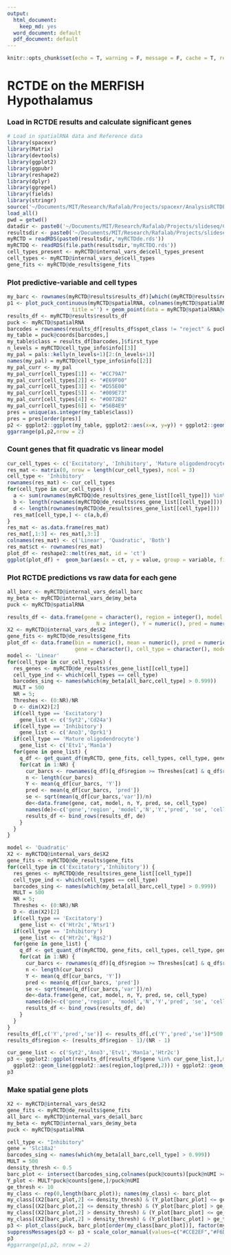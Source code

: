 ```yaml
---
output:
  html_document:
    keep_md: yes
  word_document: default
  pdf_document: default
---
```


```r
knitr::opts_chunk$set(echo = T, warning = F, message = F, cache = T, results = 'hide')
```

# RCTDE on the MERFISH Hypothalamus

### Load in RCTDE results and calculate significant genes

```r
# Load in spatialRNA data and Reference data
library(spacexr)
library(Matrix)
library(devtools)
library(ggplot2)
library(ggpubr)
library(reshape2)
library(dplyr)
library(ggrepel)
library(fields)
library(stringr)
source('~/Documents/MIT/Research/Rafalab/Projects/spacexr/AnalysisRCTDE/helper_functions/merge_de_helper.R')
load_all()
pwd = getwd()
datadir <- paste0('~/Documents/MIT/Research/Rafalab/Projects/slideseq/Cell Demixing/ContentStructure/DEGLAM/data/moffitt','/')
resultsdir <- paste0('~/Documents/MIT/Research/Rafalab/Projects/slideseq/Cell Demixing/ContentStructure/DEGLAM/results/ResultsMerfish','/')
myRCTD = readRDS(paste0(resultsdir,'myRCTDde.rds'))
myRCTDQ <- readRDS(file.path(resultsdir,'myRCTDQ.rds'))
cell_types_present <- myRCTD@internal_vars_de$cell_types_present
cell_types <- myRCTD@internal_vars_de$cell_types
gene_fits <- myRCTD@de_results$gene_fits
```

### Plot predictive-variable and cell types

```r
my_barc <- rownames(myRCTD@results$results_df)[which((myRCTD@results$results_df$first_type == 'monocyte/DC' & myRCTD@results$results_df$spot_class != 'reject') | (myRCTD@results$results_df$second_type == 'monocyte/DC' & myRCTD@results$results_df$spot_class == 'doublet_certain' ))]
p1 <- plot_puck_continuous(myRCTD@spatialRNA, colnames(myRCTD@spatialRNA@counts) , myRCTD@internal_vars_de$X2[,2], 
                     title ='') + geom_point(data = myRCTD@spatialRNA@coords[my_barc,], size = 0.6)+ ggplot2::scale_shape_identity() + ggplot2::theme_classic() + ggplot2::scale_size_identity() + coord_fixed() + theme(legend.position="top")+  geom_segment(aes(x = 1934.6, y = -3990, xend = 2184.6, yend = -3990), color = "black") + theme(axis.title.x=element_blank(),axis.text.x=element_blank(),axis.ticks.x=element_blank(), axis.title.y=element_blank(),axis.text.y=element_blank(),axis.ticks.y=element_blank())+ scale_color_gradientn(colors = pals::brewer.blues(20)[2:20],name = "Distance from midline", labels = c(0,1),breaks = c(0,1), limits = c(0,1))
results_df <- myRCTD@results$results_df
puck <- myRCTD@spatialRNA
barcodes = rownames(results_df[results_df$spot_class != "reject" & puck@nUMI >= 100,])
my_table = puck@coords[barcodes,]
my_table$class = results_df[barcodes,]$first_type
n_levels = myRCTD@cell_type_info$info[[3]]
my_pal = pals::kelly(n_levels+1)[2:(n_levels+1)]
names(my_pal) = myRCTD@cell_type_info$info[[2]]
my_pal_curr <- my_pal
my_pal_curr[cell_types[1]] <- "#CC79A7"
my_pal_curr[cell_types[2]] <- "#E69F00"
my_pal_curr[cell_types[3]] <- "#D55E00"
my_pal_curr[cell_types[5]] <- "#009E73"
my_pal_curr[cell_types[4]] <- "#0072B2"
my_pal_curr[cell_types[6]] <- "#56B4E9"
pres = unique(as.integer(my_table$class))
pres = pres[order(pres)]
p2 <- ggplot2::ggplot(my_table, ggplot2::aes(x=x, y=y)) + ggplot2::geom_point(ggplot2::aes(size = .4, shape=19,color=class)) + ggplot2::scale_color_manual("",values = my_pal_curr[pres], breaks = cell_types, labels = cell_types)+ ggplot2::scale_shape_identity() + ggplot2::theme_classic() + ggplot2::scale_size_identity() + coord_fixed() + theme(legend.position="top")+ guides(colour = guide_legend(override.aes = list(size=2)))+ geom_segment(aes(x = 1934.6, y = -4000, xend = 2184.6, yend = -4000), color = "black") + theme(axis.title.x=element_blank(),axis.text.x=element_blank(),axis.ticks.x=element_blank(), axis.title.y=element_blank(),axis.text.y=element_blank(),axis.ticks.y=element_blank())
ggarrange(p1,p2,nrow = 2)
```
### Count genes that fit quadratic vs linear model

```r
cur_cell_types <- c('Excitatory', 'Inhibitory', 'Mature oligodendrocyte')
res_mat <- matrix(0, nrow = length(cur_cell_types), ncol = 3)
cell_type <- 'Inhibitory'
rownames(res_mat) <- cur_cell_types
for(cell_type in cur_cell_types) {
  a <- sum(rownames(myRCTDQ@de_results$res_gene_list[[cell_type]]) %in% rownames(myRCTD@de_results$res_gene_list[[cell_type]]))
  b <- length(rownames(myRCTDQ@de_results$res_gene_list[[cell_type]]))
  d <- length(rownames(myRCTD@de_results$res_gene_list[[cell_type]]))
  res_mat[cell_type,] <- c(a,b,d)
}
res_mat <- as.data.frame(res_mat)
res_mat[,1:3] <- res_mat[,3:1]
colnames(res_mat) <- c('Linear', 'Quadratic', 'Both')
res_mat$ct <- rownames(res_mat)
plot_df <- reshape2::melt(res_mat, id = 'ct')
ggplot(plot_df) +  geom_bar(aes(x = ct, y = value, group = variable, fill = variable), stat = 'identity', position = 'dodge') + theme_classic() + ylab('Number of significant genes detected') + scale_fill_manual("Model", breaks = c('Linear','Quadratic','Both'), labels = c('Linear','Quadratic','Both'), values = unname(my_pal_curr[c(4,6,7)]))+ xlab('Cell type')

```

### Plot RCTDE predictions vs raw data for each gene

```r
all_barc <- myRCTD@internal_vars_de$all_barc
my_beta <- myRCTD@internal_vars_de$my_beta
puck <- myRCTD@spatialRNA
```
```r
results_df <- data.frame(gene = character(), region = integer(), model = character(),
                             N = integer(), Y = numeric(), pred = numeric(), se = numeric(), cell_type = character())
X2 <- myRCTD@internal_vars_de$X2
gene_fits <- myRCTD@de_results$gene_fits
plot_df <- data.frame(bin = numeric(), mean = numeric(), pred = numeric(), ub = numeric(), lb = numeric(),
                      gene = character(), cell_type = character(), model = character())
model <- 'Linear'
for(cell_type in cur_cell_types) {
  res_genes <- myRCTD@de_results$res_gene_list[[cell_type]]
  cell_type_ind <- which(cell_types == cell_type)
  barcodes_sing <- names(which(my_beta[all_barc,cell_type] > 0.999))
  MULT = 500
  NR = 5;
  Threshes <- (0:NR)/NR
  D <- dim(X2)[2] 
  if(cell_type == 'Excitatory')
    gene_list <- c('Syt2','Cd24a')
  if(cell_type == 'Inhibitory')
    gene_list <- c('Ano3','Oprk1')
  if(cell_type == 'Mature oligodendrocyte')
    gene_list <- c('Etv1','Man1a')
  for(gene in gene_list) {
    q_df <- get_quant_df(myRCTD, gene_fits, cell_types, cell_type, gene, multi_region = F, prop_thresh = 0.999)
    for(cat in 1:NR) {
      cur_barcs <- rownames(q_df)[q_df$region >= Threshes[cat] & q_df$region <= Threshes[cat + 1]]
      n <- length(cur_barcs)
      Y <- mean(q_df[cur_barcs, 'Y'])
      pred <- mean(q_df[cur_barcs, 'pred'])
      se <- sqrt(mean(q_df[cur_barcs,'var'])/n)
      de<-data.frame(gene, cat, model, n, Y, pred, se, cell_type)
      names(de)<-c('gene','region', 'model','N','Y','pred', 'se', 'cell_type')
      results_df <- bind_rows(results_df, de)
    }
  }
}

model <- 'Quadratic'
X2 <- myRCTDQ@internal_vars_de$X2
gene_fits <- myRCTDQ@de_results$gene_fits
for(cell_type in c('Excitatory','Inhibitory')) {
  res_genes <- myRCTDQ@de_results$res_gene_list[[cell_type]]
  cell_type_ind <- which(cell_types == cell_type)
  barcodes_sing <- names(which(my_beta[all_barc,cell_type] > 0.999))
  MULT = 500
  NR = 5;
  Threshes <- (0:NR)/NR
  D <- dim(X2)[2] 
  if(cell_type == 'Excitatory')
    gene_list <- c('Htr2c','Ntsr1')
  if(cell_type == 'Inhibitory')
    gene_list <- c('Htr2c','Rgs2')
  for(gene in gene_list) {
    q_df <- get_quant_df(myRCTDQ, gene_fits, cell_types, cell_type, gene, multi_region = F, prop_thresh = 0.999)
    for(cat in 1:NR) {
      cur_barcs <- rownames(q_df)[q_df$region >= Threshes[cat] & q_df$region <= Threshes[cat + 1]]
      n <- length(cur_barcs)
      Y <- mean(q_df[cur_barcs, 'Y'])
      pred <- mean(q_df[cur_barcs, 'pred'])
      se <- sqrt(mean(q_df[cur_barcs,'var'])/n)
      de<-data.frame(gene, cat, model, n, Y, pred, se, cell_type)
      names(de)<-c('gene','region', 'model','N','Y','pred', 'se', 'cell_type')
      results_df <- bind_rows(results_df, de)
    }
  }
}
results_df[,c('Y','pred','se')] <- results_df[,c('Y','pred','se')]*500 # convert to counts per 500
results_df$region <- (results_df$region - 1)/(NR - 1)
```
```r
cur_gene_list <- c('Syt2','Ano3','Etv1','Man1a','Htr2c')
p3 <- ggplot2::ggplot(results_df[results_df$gene %in% cur_gene_list,],mapping = ggplot2::aes(x=region,y=log(Y,2), color = gene, linetype = model)) + ggplot2::geom_point() + ggplot2::theme_classic() +
  ggplot2::geom_line(ggplot2::aes(region,log(pred,2))) + ggplot2::geom_errorbar(aes(ymin = log(Y - 1.96*se,2), ymax = log(Y + 1.96*se,2)), width = 0.05) + facet_wrap(cell_type ~.) + xlab('Distance from midline') + ylab('Log gene expression') + labs(linetype = 'Model') + scale_color_manual("Gene", breaks = cur_gene_list, labels = cur_gene_list, values = unname(my_pal_curr[c(1,4,6,7,9)]))
p3
```

### Make spatial gene plots

```r
X2 <- myRCTD@internal_vars_de$X2
gene_fits <- myRCTD@de_results$gene_fits
all_barc <- myRCTD@internal_vars_de$all_barc
my_beta <- myRCTD@internal_vars_de$my_beta
puck <- myRCTD@spatialRNA

cell_type <- "Inhibitory"
gene = 'Slc18a2'
barcodes_sing <- names(which(my_beta[all_barc,cell_type] > 0.999))
MULT = 500
density_thresh <- 0.5
barc_plot <- intersect(barcodes_sing,colnames(puck@counts)[puck@nUMI >= 200])
Y_plot <- MULT*puck@counts[gene,]/puck@nUMI
ge_thresh <- 10
my_class <- rep(0,length(barc_plot)); names(my_class) <- barc_plot
my_class[(X2[barc_plot,2] <= density_thresh) & (Y_plot[barc_plot] <= ge_thresh)] <- 2
my_class[(X2[barc_plot,2] <= density_thresh) & (Y_plot[barc_plot] > ge_thresh)] <- 4
my_class[(X2[barc_plot,2] > density_thresh) & (Y_plot[barc_plot] <= ge_thresh)] <- 1
my_class[(X2[barc_plot,2] > density_thresh) & (Y_plot[barc_plot] > ge_thresh)] <- 3
p3 <- plot_class(puck, barc_plot[order(my_class[barc_plot])], factor(my_class)) + ggtitle(gene)
suppressMessages(p3 <- p3 + scale_color_manual(values=c("#CCE2EF","#F6DECC","#0072B2","#D55E00"))+ ggplot2::scale_shape_identity() + ggplot2::theme_classic() + ggplot2::scale_size_identity() + coord_fixed() + theme(legend.position="top")+ guides(colour = guide_legend(override.aes = list(size=2)))+ geom_segment(aes(x = 1934.6, y = -4000, xend = 2184.6, yend = -4000), color = "black") + theme(axis.title.x=element_blank(),axis.text.x=element_blank(),axis.ticks.x=element_blank(), axis.title.y=element_blank(),axis.text.y=element_blank(),axis.ticks.y=element_blank()))
p3
#ggarrange(p1,p2, nrow = 2)
```
